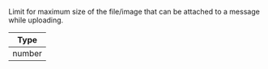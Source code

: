 Limit for maximum size of the file/image that can be attached to a message while uploading.

| Type    |
| ------- |
| number  |